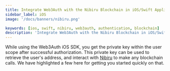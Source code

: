 ```yaml
---
title: Integrate Web3Auth with the Nibiru Blockchain in iOS/Swift Applications
sidebar_label: iOS
image: '/docs/banners/nibiru.png'

keywords: [ios, swift, nibiru, web3auth, authentication, blockchain]
description: 'Integrate Web3Auth with the Nibiru Blockchain in iOS/Swift Applications | Documentation - Web3Auth'
---
```



<SEO
  title="Integrate Web3Auth with the Nibiru Blockchain in iOS/Swift Applications"
  description="Integrate Web3Auth with the Nibiru Blockchain in iOS/Swift Applications | Documentation - Web3Auth"
  image="https://web3auth.io/docs/banners/nibiru.png"
  slug="/embedded-wallets/connect-blockchain/evm/nibiru/ios"
/>

While using the Web3Auth iOS SDK, you get the private key within the user scope after successful authorization. This private key can be used to retrieve the user's address, and interact with [Nibiru](https://www.nibiru.fi/) to make any blockchain calls. We have highlighted a few here for getting you started quickly on that.

<EVMInteraction />
